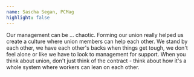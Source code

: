 ```yaml
---
name: Sascha Segan, PCMag
highlight: false
---
```

Our management can be ... chaotic. Forming our union really helped us create a culture where union members can help each other. We stand by each other, we have each other's backs when things get tough, we don't feel alone or like we have to look to management for support. When you think about union, don't just think of the contract - think about how it's a whole system where workers can lean on each other.